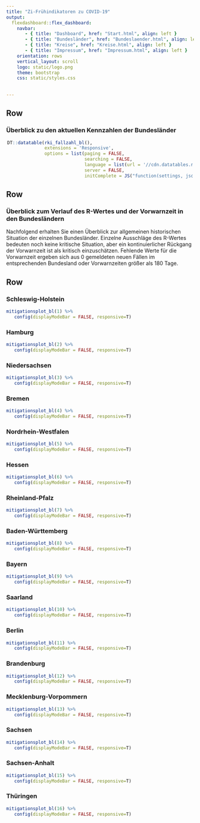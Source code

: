 ```yaml
---
title: "Zi-Frühindikatoren zu COVID-19"
output: 
  flexdashboard::flex_dashboard:
    navbar:
       - { title: "Dashboard", href: "Start.html", align: left }
       - { title: "Bundesländer", href: "Bundeslaender.html", align: left }
       - { title: "Kreise", href: "Kreise.html", align: left }
       - { title: "Impressum", href: "Impressum.html", align: left }
    orientation: rows
    vertical_layout: scroll 
    logo: static/logo.png
    theme: bootstrap
    css: static/styles.css
    
    
---
```


Row
-----------------------------------------------------------------------

### **Überblick zu den aktuellen Kennzahlen der Bundesländer**

<!-- <div style = "width:99%; height:ato; margin: 0px; padding-right:2rem;"> -->
<div style = "width:99% !important; height:auto; margin: auto;">
```r
DT::datatable(rki_fallzahl_bl(),
              extensions = 'Responsive',
              options = list(paging = FALSE,
                             searching = FALSE,
                             language = list(url = '//cdn.datatables.net/plug-ins/1.10.11/i18n/German.json'),
                             server = FALSE,
                             initComplete = JS("function(settings, json) {","$(this.api().table().header()).css({'background-color':'#0086C5','color': '#fff'});","}")))

```
</div>

Row <!--{data-height=100}-->
-----------------------------------------------------------------------

### **Überblick zum Verlauf des R-Wertes und der Vorwarnzeit in den Bundesländern**

Nachfolgend erhalten Sie einen Überblick zur allgemeinen historischen Situation der einzelnen Bundesländer. Einzelne Ausschläge des R-Wertes bedeuten noch keine kritische Situation, aber ein kontinuierlicher Rückgang der Vorwarnzeit ist als kritisch einzuschätzen. Fehlende Werte für die Vorwarnzeit ergeben sich aus 0 gemeldeten neuen Fällen im entsprechenden Bundesland oder Vorwarnzeiten größer als 180 Tage.

Row {.tabset .tabset-fade data-height=500}
-------------------------------------
   
### Schleswig-Holstein {#bl01}

```r
mitigationsplot_bl(1) %>%
   config(displayModeBar = FALSE, responsive=T)
```   
 
### Hamburg {#bl02}
    
```r
mitigationsplot_bl(2) %>%
   config(displayModeBar = FALSE, responsive=T)
```

### Niedersachsen {#bl03}

```r
mitigationsplot_bl(3) %>%
   config(displayModeBar = FALSE, responsive=T)
```   
 
### Bremen {#bl04}
    
```r
mitigationsplot_bl(4) %>%
   config(displayModeBar = FALSE, responsive=T)
```

### Nordrhein-Westfalen {#bl05}

```r
mitigationsplot_bl(5) %>%
   config(displayModeBar = FALSE, responsive=T)
```   
 
### Hessen {#bl06}
    
```r
mitigationsplot_bl(6) %>%
   config(displayModeBar = FALSE, responsive=T)
```

### Rheinland-Pfalz {#bl07}

```r
mitigationsplot_bl(7) %>%
   config(displayModeBar = FALSE, responsive=T)
```   
 
### Baden-Württemberg {#bl08}
    
```r
mitigationsplot_bl(8) %>%
   config(displayModeBar = FALSE, responsive=T)
```

### Bayern {#bl09}

```r
mitigationsplot_bl(9) %>%
   config(displayModeBar = FALSE, responsive=T)
```   
 
### Saarland {#bl10}
    
```r
mitigationsplot_bl(10) %>%
   config(displayModeBar = FALSE, responsive=T)
```

### Berlin {#bl11}

```r
mitigationsplot_bl(11) %>%
   config(displayModeBar = FALSE, responsive=T)
```   
 
### Brandenburg {#bl12}
    
```r
mitigationsplot_bl(12) %>%
   config(displayModeBar = FALSE, responsive=T)
```

### Mecklenburg-Vorpommern {#bl13}

```r
mitigationsplot_bl(13) %>%
   config(displayModeBar = FALSE, responsive=T)
```   
 
### Sachsen {#bl14}
    
```r
mitigationsplot_bl(14) %>%
   config(displayModeBar = FALSE, responsive=T)
```

### Sachsen-Anhalt {#bl15}

```r
mitigationsplot_bl(15) %>%
   config(displayModeBar = FALSE, responsive=T)
```   
 
### Thüringen {#bl16}
    
```r
mitigationsplot_bl(16) %>%
   config(displayModeBar = FALSE, responsive=T)
```

